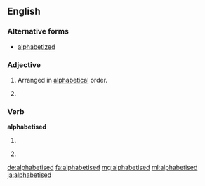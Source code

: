 ==English==

===Alternative forms===
* [[alphabetized]] {{qualifier|North American}}

===Adjective===
{{en-adj|-}}

# {{context|British|lang=en}} Arranged in [[alphabetical]] order.
# {{alternative spelling of|alphabetized}}

===Verb===
'''alphabetised'''

# {{context|British|lang=en}} {{en-past of|alphabetise}}
# {{alternative spelling of|alphabetized}}

[[de:alphabetised]]
[[fa:alphabetised]]
[[mg:alphabetised]]
[[ml:alphabetised]]
[[ja:alphabetised]]